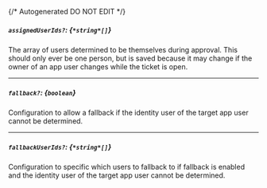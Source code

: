 {/* Autogenerated DO NOT EDIT  */}
##### `assignedUserIds?`: *{`*string*[]`}*
The array of users determined to be themselves during approval. This should only ever be one person, but is saved because it may change if the owner of an app user changes while the ticket is open.

---
##### `fallback?`: *{`boolean`}*
Configuration to allow a fallback if the identity user of the target app user cannot be determined.

---
##### `fallbackUserIds?`: *{`*string*[]`}*
Configuration to specific which users to fallback to if fallback is enabled and the identity user of the target app user cannot be determined.


